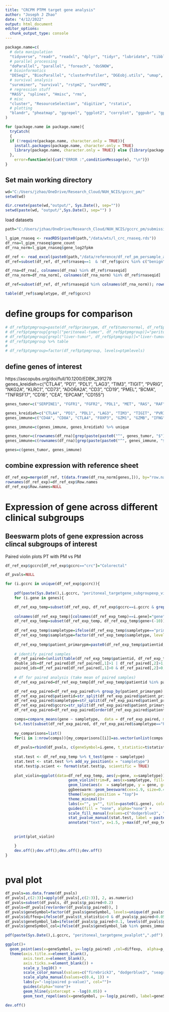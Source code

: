 ---
title: "CRCPM PTPM target gene analysis"
author: "Joseph J Zhao"
date: "4/12/2022"
output: html_document
editor_options: 
  chunk_output_type: console
---

```{r setup, include=FALSE}
package.name=c(
  # data manipulation
  "tidyverse", "readr", "readxl", "dplyr", "tidyr", "lubridate", "tibble", "plyr", "devtools", "stringr", "stringi", "gtools", "scales",
  # parallel processing
  "doParallel", "parallel", "foreach", "doSNOW",
  # bioinformatics
  "DESeq2", "BiocParallel", "clusterProfiler", "DGEobj.utils", "umap",
  # survival analysis
  "survminer", "survival", "rstpm2", "survRM2",
  # regression stuff
  "MASS", "splines", "Hmisc", "rms",
  # misc
  "cluster", "ResourceSelection", "digitize", "rstatix",
  # plotting
  "blandr", "pheatmap", "ggrepel", "ggplot2", "corrplot", "ggpubr", "gplots", "grid", "gridExtra", "EnvStats"
)

for (package.name in package.name){
  tryCatch(
  {
  if (!require(package.name, character.only = TRUE)){ 
    install.packages(package.name, character.only = TRUE) 
    library(package.name, character.only = TRUE)} else {library(package.name, character.only = TRUE)}
  }, 
    error=function(e){cat("ERROR :",conditionMessage(e), "\n")})
}

```

## Set main working directory

```{r working directory}
wd="C:/Users/jzhao/OneDrive/Research_Cloud/NUH_NCIS/gccrc_pm/"
setwd(wd)

dir.create(paste(wd,"output/", Sys.Date(), sep=""))
setwd(paste(wd, "output/",Sys.Date(), sep="") )

```

load datasets

```{r}

path="C:/Users/jzhao/OneDrive/Research_Cloud/NUH_NCIS/gccrc_pm/submissions/substudies/crcpm/submissions/ccr/r1/workings"

l_gipm_rnaseq <- readRDS(paste0(path,"/data/wts/l_crc_rnaseq.rds"))
df_rna=l_gipm_rnaseq$gene_count
df_rna_norm=l_gipm_rnaseq$gene_log2fpkm

df_ref <- read_excel(paste0(path,"/data/reference/df_ref_pm_persample_annotated_crc.xlsx")) %>% data.frame
df_ref=subset(df_ref, df_ref$rnaseq==1  & !df_ref$gccrc %in% c("benign") & df_ref$tumornormal=="tumor")

df_rna=df_rna[, colnames(df_rna) %in% df_ref$rnaseqid]
df_rna_norm=df_rna_norm[, colnames(df_rna_norm) %in% df_ref$rnaseqid]

df_ref=subset(df_ref, df_ref$rnaseqid %in% colnames(df_rna_norm)); rownames(df_ref)=df_ref$rnaseqid

table(df_ref$sampletype, df_ref$gccrc)

```

# define groups for comparison

```{r}

# df_ref$ptpmgroup=paste(df_ref$primarypm, df_ref$tumornormal, df_ref$pm_onset_datebased, sep="-")
# df_ref$ptpmgroup[grepl("peritoneal-tumor", df_ref$ptpmgroup)]="peritoneal-tumor"
# df_ref$ptpmgroup[grepl("liver-tumor", df_ref$ptpmgroup)]="liver-tumor"
# df_ref$ptpmgroup %>% table
# 
# df_ref$ptpmgroup=factor(df_ref$ptpmgroup, levels=ptpmlevels)

```


## define genes of interest
https://ascopubs.org/doi/full/10.1200/EDBK_391278
genes_kreidieh=c("CTLA4", "PD1", "PDL1", "LAG3", "TIM3", "TIGIT", "PVRIG", "NKG2A", "KLRC1", "CD73", "ADORA2A", "CD3", "CD19", "PMEL", "BCMA", "TNFRSF17", "CD16", "CEA", "EPCAM", "CD155")

```{r}

genes_tumor=c("SERPINE1", "FGFR1", "FGFR2", "PDL1", "MET", "RAS", "RAF", "MEK", "BRAF", "EGFR", "MYC", "PIK3CA", "DKK1", "TROP2A", "TACSTD2", "APC", "FBXW7", "NFE2L2", "PIK3R1", "KAL1", "NOTCH1", "SMAD4", "NTRK\\d{1}", "KEAP1", "CTNNB1", "MLH1", "STK11", "TEAD\\d{1}", "HPSE", "HPSE2", "MSN")

genes_kreidieh=c("CTLA4", "PD1", "PDL1", "LAG3", "TIM3", "TIGIT", "PVRIG", "NKG2A", "KLRC1", "CD73", "ADORA2A", "CD3", "CD19", "PMEL", "BCMA", "TNFRSF17", "CD16", "CEA", "EPCAM", "CD155")
genes_immune=c("CD4A", "CD8A", "CTLA4", "FOXP3", "GZM1", "GZMB", "IFNG", "LAG3", "PDCD1", "CD274", "PRF1", "HAVCR2", "TIGIT", "ILT", "IDO\\d{1}", "PDL2")

genes_immune=c(genes_immune, genes_kreidieh) %>% unique

genes_tumor=c(rownames(df_rna)[grep(paste(paste0("^", genes_tumor, "$"), collapse="|"), rownames(df_rna))])
genes_immune=c(rownames(df_rna)[grep(paste(paste0("^", genes_immune, "$"), collapse="|"), rownames(df_rna))])

genes=c(genes_tumor, genes_immune)

```

## combine expression with reference sheet

```{r}

df_ref_exp=merge(df_ref, t(data.frame(df_rna_norm[genes,])), by="row.names")
rownames(df_ref_exp)=df_ref_exp$Row.names
df_ref_exp$Row.names=NULL

```

# Expression of gene across different clinical subgroups
## Beeswarm plots of gene expression across clincal subgroups of interest

Paired violin plots PT with PM vs  PM 

```{r}
  
df_ref_exp$gccrc[df_ref_exp$gccrc=="crc"]="Colorectal"

df_pvals=NULL

for (i.gccrc in unique(df_ref_exp$gccrc)){
    
    pdf(paste(Sys.Date(),i.gccrc, "peritoneal_targetgene_subgroupexp_violin",".pdf"), height=2.4, width=2.4)
    for (i.gene in genes){

    df_ref_exp_temp=subset(df_ref_exp, df_ref_exp$gccrc==i.gccrc & grepl("tumor", df_ref_exp$sampletype))
    
    colnames(df_ref_exp_temp)[colnames(df_ref_exp_temp)==i.gene]="gene"
    df_ref_exp_temp=subset(df_ref_exp_temp, df_ref_exp_temp$gene>(-10)) # remove outliers
    
    df_ref_exp_temp$sampletype=ifelse(df_ref_exp_temp$sampletype=="primarytumor", "PT", "PM")
    df_ref_exp_temp$sampletype=factor(df_ref_exp_temp$sampletype, levels=c("PT", "PM"))
    
    df_ref_exp_temp$patient_primarypm=paste0(df_ref_exp_temp$patientid,"@", df_ref_exp_temp$sampletype, "@", df_ref_exp_temp$gccrc)
    
    # identify paired samples
    df_ref_paired=(unlist(table(df_ref_exp_temp$patientid, df_ref_exp_temp$sampletype)))
    double_ids=df_ref_paired[df_ref_paired[,1]>1 | df_ref_paired[,2]>1, ] %>% rownames
    paired_ids=df_ref_paired[df_ref_paired[,1]>0 & df_ref_paired[,2]>0, ] %>% rownames
    
    # df for paired analysis (take mean of paired samples)
    df_ref_exp_paired=df_ref_exp_temp[df_ref_exp_temp$patientid %in% paired_ids, c("patient_primarypm", "gene")]

    df_ref_exp_paired=df_ref_exp_paired%>% group_by(patient_primarypm) %>% summarise_all(function(x){(mean(x))})
    df_ref_exp_paired$patientid=str_split(df_ref_exp_paired$patient_primarypm, "@", simplify=T)[,1]
    df_ref_exp_paired$sampletype=str_split(df_ref_exp_paired$patient_primarypm, "@", simplify=T)[,2]
    df_ref_exp_paired$gccrc=str_split(df_ref_exp_paired$patient_primarypm, "@", simplify=T)[,3]
    df_ref_exp_paired=df_ref_exp_paired[order(df_ref_exp_paired$patientid),]

    comps=compare_means(gene ~ sampletype,  data = df_ref_exp_paired, method="t.test", paired=T)
    t=t.test(subset(df_ref_exp_paired, df_ref_exp_paired$sampletype=="PM")$gene,  subset(df_ref_exp_paired, df_ref_exp_paired$sampletype=="PT")$gene, paired=T)
    
    my_comparisons=list()
    for(i in 1:nrow(comps)){my_comparisons[[i]]=as.vector(unlist(comps[i, c(2:3)]))}
    
    df_pvals=rbind(df_pvals, c(geneSymbol=i.gene, t_statistic=t$statistic[[1]], p_paired=comps$p))
    
    stat.test <- df_ref_exp_temp %>% t_test(gene ~ sampletype)
    stat.test <- stat.test %>% add_xy_position(x = "sampletype")
    stat.test$p.scient <- format(stat.test$p, scientific = TRUE)
    
    plot_violin=ggplot(data=df_ref_exp_temp, aes(y=gene, x=sampletype)) +
                            geom_violin(trim=F, aes(x=sampletype, fill=sampletype), width=0.6, alpha=0.85, color=NA)+
                            geom_line(aes(x  = sampletype, y = gene, group = patientid), data=df_ref_exp_paired, alpha=0.6) +
                            ggbeeswarm::geom_beeswarm(cex=1.9, size=0.4, alpha=0.7)+                      
                            theme(legend.position = "top")+
                            theme_minimal()+
                            labs(x="", y="", title=paste0(i.gene), color="") +
                            guides(fill = "none", alpha="none") +
                            scale_fill_manual(values=c("dodgerblue3", "firebrick3"))+
                            stat_pvalue_manual(stat.test, label = paste0("unpaired T-test, p=", "{p.scient}"), tip.length = 0, step.increase = 0.08, size=2.5) +
                            annotate("text", x=1.5, y=max(df_ref_exp_temp$gene)+1, hjust=0.5, size=2.5, label=paste0("paired T-test, p=", scientific(comps$p.adj)))      
     
    
    print(plot_violin)

    }
    dev.off();dev.off();dev.off();dev.off()
}



```

# pval plot

```{r}

df_pvals=as.data.frame(df_pvals)
df_pvals[,c(2:3)]=apply(df_pvals[,c(2:3)], 2, as.numeric)
df_pvals=subset(df_pvals, df_pvals$p_paired<0.2)
df_pvals=df_pvals[rev(order(df_pvals$p_paired)), ]
df_pvals$geneSymbol=factor(df_pvals$geneSymbol, levels=unique(df_pvals$geneSymbol))
df_pvals$diffexp=ifelse(df_pvals$t_statistic>0 & df_pvals$p_paired<0.05, "higher in PM", "higher in PT")
df_pvals$geneSymbol_lab=ifelse(df_pvals$p_paired<0.1, levels(df_pvals$geneSymbol), NA)
df_pvals$geneSymbol_col=ifelse(df_pvals$geneSymbol_lab %in% genes_immune, "immune related", "tumor related")

pdf(paste(Sys.Date(),i.gccrc, "peritoneal_targetgene_pvalplot",".pdf"), height=4, width=4.5)

ggplot()+
  geom_point(aes(x=geneSymbol, y=-log(p_paired) ,col=diffexp,  alpha=p_paired<0.05), data=df_pvals) +
  theme(axis.title.x=element_blank(),
        axis.text.x=element_blank(),
        axis.ticks.x=element_blank()) +
        scale_y_log10() +
        scale_color_manual(values=c("firebrick3", "dodgerblue3", "seagreen", "orange2")) +
        scale_alpha_manual(values=c(0.4, 1)) +
        labs(y="-log(paired p-value)", col="")+
        guides(alpha="none")+
        geom_hline(yintercept = -log(0.05)) +
        geom_text_repel(aes(x=geneSymbol, y=-log(p_paired), label=geneSymbol_lab, col=geneSymbol_col, alpha=p_paired<0.05), data=df_pvals, point.padding = 0.15,  min.segment.length = .2, box.padding = .3, lwd = 2, max.overlaps = 30, size=3.5) 

dev.off()

```
